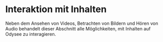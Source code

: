 # Interaktion mit Inhalten

Neben dem Ansehen von Videos, Betrachten von Bildern und Hören von Audio behandelt dieser Abschnitt alle Möglichkeiten, mit Inhalten auf Odysee zu interagieren.

<CategoryCards/>

